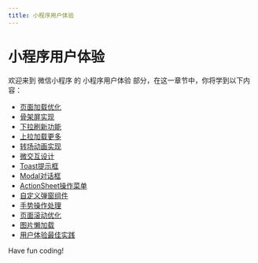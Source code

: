 ```yaml
---
title: 小程序用户体验
---
```


# 小程序用户体验

欢迎来到 微信小程序 的 小程序用户体验 部分，在这一章节中，你将学到以下内容：

- [页面加载优化](./0-page-loading-optimization.mdx)
- [骨架屏实现](./1-skeleton-screen-implementation.mdx)
- [下拉刷新功能](./2-pull-to-refresh-feature.mdx)
- [上拉加载更多](./3-pull-up-to-load-more.mdx)
- [转场动画实现](./4-transition-animation-implementation.mdx)
- [微交互设计](./5-micro-interaction-design.mdx)
- [Toast提示框](./6-toast-tooltip.mdx)
- [Modal对话框](./7-modal-dialog.mdx)
- [ActionSheet操作菜单](./8-actionsheet-actions-menu.mdx)
- [自定义弹窗组件](./9-custom-popup-components.mdx)
- [手势操作处理](./10-handling-of-gestures.mdx)
- [页面滚动优化](./11-page-scroll-optimization.mdx)
- [图片懒加载](./12-lazyload-images.mdx)
- [用户体验最佳实践](./13-user-experience-best-practices.mdx)

Have fun coding!
